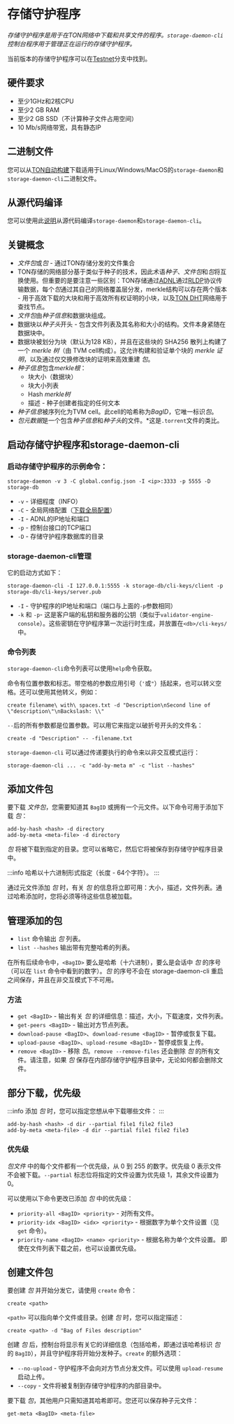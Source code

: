 # 存储守护程序

*存储守护程序是用于在TON网络中下载和共享文件的程序。`storage-daemon-cli`控制台程序用于管理正在运行的存储守护程序。*

当前版本的存储守护程序可以在[Testnet](https://github.com/ton-blockchain/ton/tree/testnet)分支中找到。

## 硬件要求

- 至少1GHz和2核CPU
- 至少2 GB RAM
- 至少2 GB SSD（不计算种子文件占用空间）
- 10 Mb/s网络带宽，具有静态IP

## 二进制文件

您可以从[TON自动构建](https://github.com/ton-blockchain/ton/releases/latest)下载适用于Linux/Windows/MacOS的`storage-daemon`和`storage-daemon-cli`二进制文件。

## 从源代码编译

您可以使用此[说明](/develop/howto/compile#storage-daemon)从源代码编译`storage-daemon`和`storage-daemon-cli`。

## 关键概念

- *文件包*或*包* - 通过TON存储分发的文件集合
- TON存储的网络部分基于类似于种子的技术，因此术语*种子*、*文件包*和*包*将互换使用。但重要的是要注意一些区别：TON存储通过[ADNL](/learn/networking/adnl)通过[RLDP](/learn/networking/rldp)协议传输数据，每个*包*通过其自己的网络覆盖层分发，merkle结构可以存在两个版本 - 用于高效下载的大块和用于高效所有权证明的小块，以及[TON DHT](/learn/networking/ton-dht)网络用于查找节点。
- *文件包*由*种子信息*和数据块组成。
- 数据块以*种子头*开头 - 包含文件列表及其名称和大小的结构。文件本身紧随在数据块中。
- 数据块被划分为块（默认为128 KB），并且在这些块的 SHA256 散列上构建了一个 *merkle 树*（由 TVM cell构成）。这允许构建和验证单个块的 *merkle 证明*，以及通过仅交换修改块的证明来高效重建 *包*。
- *种子信息*包含*merkle根*：
  - 块大小（数据块）
  - 块大小列表
  - Hash *merkle树*
  - 描述 - 种子创建者指定的任何文本
- *种子信息*被序列化为TVM cell。此cell的哈希称为*BagID*，它唯一标识*包*。
- *包元数据*是一个包含*种子信息*和*种子头*的文件。\*这是`.torrent`文件的类比。

## 启动存储守护程序和storage-daemon-cli

### 启动存储守护程序的示例命令：

`storage-daemon -v 3 -C global.config.json -I <ip>:3333 -p 5555 -D storage-db`

- `-v` - 详细程度（INFO）
- `-C` - 全局网络配置（[下载全局配置](/develop/howto/compile#download-global-config)）
- `-I` - ADNL的IP地址和端口
- `-p` - 控制台接口的TCP端口
- `-D` - 存储守护程序数据库的目录

### storage-daemon-cli管理

它的启动方式如下：

```
storage-daemon-cli -I 127.0.0.1:5555 -k storage-db/cli-keys/client -p storage-db/cli-keys/server.pub
```

- `-I` - 守护程序的IP地址和端口（端口与上面的`-p`参数相同）
- `-k` 和 `-p`- 这是客户端的私钥和服务器的公钥（类似于`validator-engine-console`）。这些密钥在守护程序第一次运行时生成，并放置在`<db>/cli-keys/`中。

### 命令列表

`storage-daemon-cli`命令列表可以使用`help`命令获取。

命令有位置参数和标志。带空格的参数应用引号（`'`或`"`）括起来，也可以转义空格。还可以使用其他转义，例如：

```
create filename\ with\ spaces.txt -d "Description\nSecond line of \"description\"\nBackslash: \\"
```

`--`后的所有参数都是位置参数。可以用它来指定以破折号开头的文件名：

```
create -d "Description" -- -filename.txt
```

`storage-daemon-cli` 可以通过传递要执行的命令来以非交互模式运行：

```
storage-daemon-cli ... -c "add-by-meta m" -c "list --hashes"
```

## 添加文件包

要下载 *文件包*，您需要知道其 `BagID` 或拥有一个元文件。以下命令可用于添加下载 *包*：

```
add-by-hash <hash> -d directory
add-by-meta <meta-file> -d directory
```

*包* 将被下载到指定的目录。您可以省略它，然后它将被保存到存储守护程序目录中。

:::info
哈希以十六进制形式指定（长度 - 64个字符）。
:::

通过元文件添加 *包* 时，有关 *包* 的信息将立即可用：大小，描述，文件列表。通过哈希添加时，您将必须等待这些信息被加载。

## 管理添加的包

- `list` 命令输出 *包* 列表。
- `list --hashes` 输出带有完整哈希的列表。

在所有后续命令中，`<BagID>` 要么是哈希（十六进制），要么是会话中 *包* 的序号（可以在 `list` 命令中看到的数字）。*包* 的序号不会在 storage-daemon-cli 重启之间保存，并且在非交互模式下不可用。

### 方法

- `get <BagID>` - 输出有关 *包* 的详细信息：描述，大小，下载速度，文件列表。
- `get-peers <BagID>` - 输出对方节点列表。
- `download-pause <BagID>`、`download-resume <BagID>` - 暂停或恢复下载。
- `upload-pause <BagID>`、`upload-resume <BagID>` - 暂停或恢复上传。
- `remove <BagID>` - 移除 *包*。`remove --remove-files` 还会删除 *包* 的所有文件。请注意，如果 *包* 保存在内部存储守护程序目录中，无论如何都会删除文件。

## 部分下载，优先级

:::info
添加 *包* 时，您可以指定您想从中下载哪些文件：
:::

```
add-by-hash <hash> -d dir --partial file1 file2 file3
add-by-meta <meta-file> -d dir --partial file1 file2 file3
```

### 优先级

*包文件* 中的每个文件都有一个优先级，从 0 到 255 的数字。优先级 0 表示文件不会被下载。`--partial` 标志位将指定的文件设置为优先级 1，其余文件设置为 0。

可以使用以下命令更改已添加 *包* 中的优先级：

- `priority-all <BagID> <priority>` - 对所有文件。
- `priority-idx <BagID> <idx> <priority>` - 根据数字为单个文件设置（见 `get` 命令）。
- `priority-name <BagID> <name> <priority>` - 根据名称为单个文件设置。
  即使在文件列表下载之前，也可以设置优先级。

## 创建文件包

要创建 *包* 并开始分发它，请使用 `create` 命令：

```
create <path>
```

`<path>` 可以指向单个文件或目录。创建 *包* 时，您可以指定描述：

```
create <path> -d "Bag of Files description"
```

创建 *包* 后，控制台将显示有关它的详细信息（包括哈希，即通过该哈希标识 *包* 的 `BagID`），并且守护程序将开始分发种子。`create` 的额外选项：

- `--no-upload` - 守护程序不会向对方节点分发文件。可以使用 `upload-resume` 启动上传。
- `--copy` - 文件将被复制到存储守护程序的内部目录中。

要下载 *包*，其他用户只需知道其哈希即可。您还可以保存种子元文件：

```
get-meta <BagID> <meta-file>
```
